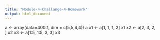 ```yaml
---
title: "Module-4-Challange-4-Homework"
output: html_document
---
```

a <- array(data=400:1, dim = c(5,5,4,4))
a
x1 <- a[1, 1, 1, 2]
x1
x2 <- a[2, 3, 2, ]
x2
x3 <- a[1:5, 1:5, 3, 3]
x3